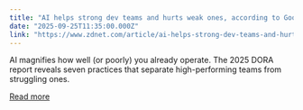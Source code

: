 ```yaml
---
title: "AI helps strong dev teams and hurts weak ones, according to Google's 2025 DORA report"
date: "2025-09-25T11:35:00.000Z"
link: "https://www.zdnet.com/article/ai-helps-strong-dev-teams-and-hurts-weak-ones-according-to-googles-2025-dora-report/"
---
```


AI magnifies how well (or poorly) you already operate. The 2025 DORA report reveals seven practices that separate high-performing teams from struggling ones.

[Read more](https://www.zdnet.com/article/ai-helps-strong-dev-teams-and-hurts-weak-ones-according-to-googles-2025-dora-report/)
